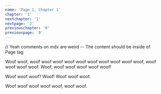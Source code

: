 ```yaml
---
name: 'Page 1, Chapter 1'
chapter: '1'
nextchapter: '1'
nextpage: '2'
previouschapter: '0'
previouspage: '0'
---
```



// Yeah comments on mdx are weird -- The content should be inside of Page tag

<Page name={frontmatter.name} chapter={frontmatter.chapter} previouschapter={frontmatter.previouschapter} previouspage={frontmatter.previouspage} nextchapter={frontmatter.nextchapter} nextpage={frontmatter.nextpage}>
Woof woof, woof woof woof woof woof woof woof woof woof woof, woof woof woof woof. Woof, woof woof woof woof woof!


Woof woof woof? Woof! Woof woof woof.


Woof woof woof woof woof, woof woof.
</Page>